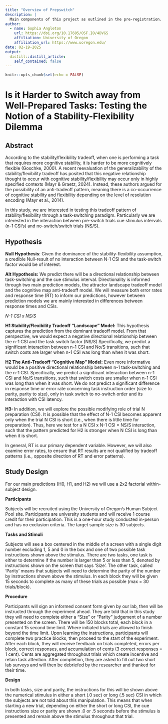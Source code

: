 ```yaml
---
title: "Overview of Prepswitch"
description: |
  Main components of this project as outlined in the pre-registration. URL for pre-registion is linked to authors name.  
author:
  - name: Sophia Angleton 
    url: https://doi.org/10.17605/OSF.IO/4DVGS
    affiliation: University of Oregon
    affiliation_url: https://www.uoregon.edu/
date: 02-19-2025
output:
  distill::distill_article:
    self_contained: false
---
```


```r
knitr::opts_chunk$set(echo = FALSE)


```

# Is it Harder to Switch away from Well-Prepared Tasks: Testing the Notion of a Stability-Flexibility Dilemma  

## Abstract

According to the stability/flexibility tradeoff, when one is performing a task that requires more cognitive stability, it is harder to be more cognitively flexible (Goschke, 2000). A recent reevaluation of the generalizability of the stability/flexibility tradeoff has posited that this negative relationship thought to occur with cognitive stability/flexibility may occur only in highly specified contexts (Mayr & Graetz, 2024). Instead, these authors argued for the possibility of an anti-tradeoff pattern, meaning there is a co-occurrence of cognitive stability and flexibility depending on the level of resolution encoding (Mayr et al., 2014).  

In this study, we are interested in testing this tradeoff pattern of stability/flexibility through a task-switching paradigm. Particularly we are interested in the interaction between pre-switch trials cue stimulus intervals (n-1 CSI’s) and no-switch/switch trials (NS/S).  

## Hypothesis

**Null Hypothesis**: Given the dominance of the stability-flexibility assumption, a credible Null-result of no interaction between N-1 CSI and the task-switch factor would be of interest. 

 

**Alt Hypothesis:** We predict there will be a directional relationship between task-switching and the cue stimulus interval. Directionality is informed through two main prediction models, the attractor landscape tradeoff model and the cognitive map anti-tradeoff model. We will measure both error rates and response time (RT) to inform our predictions, however between prediction models we are mainly interested in differences between response times and CSIs.  


*N-1 CSI x NS/S*

 
**H1 Stability/Flexibility Tradeoff “Landscape” Model:** This hypothesis captures the prediction from the dominant tradeoff model. From that perspective, we would expect a negative directional relationship between the n-1 CSI and the task switch factor (NS/S) Specifically, we predict a significant interaction between n-1 CSI and No/S transitions, such that switch costs are larger when n-1 CSI was long than when it was short.
 

**H2 The Anti-Tradeoff “Cognitive Map” Model:** Even more informative would be a positive directional relationship between n-1 task-switching and the n-1 CSI. Specifically, we predict a significant interaction between n-1 CSI and No/S transitions, such that switch costs are smaller when n-1 CSI was long than when it was short. We do not predict a significant difference in response time or error rate concerning task instruction order (size to parity, parity to size), only in task switch to no-switch order and its interaction with CSI latency. 

**H3:** In addition, we will explore the possible modifying role of trial N preparation (CSI). It is possible that the effect of N-1 CSI becomes apparent only when the trial N CSI is short (i.e., when there is little time for preparation). Thus, here we test for a N CSI x N-1 CSI * NS/S interaction, such that the pattern predicted for H2 is stronger when N CSI is long than when it is short. 

In general, RT is our primary dependent variable. However, we will also examine error rates, to ensure that RT results are not qualified by tradeoff patterns (i.e., opposite direction of RT and error patterns).  

## Study Design

For our main predictions (H0, H1, and H2) we will use a 2x2 factorial within-subject design. 

**Participants**

Subjects will be recruited using the University of Oregon's Human Subject Pool site. Participants are university students and will receive 1 course credit for their participation. This is a one-hour study conducted in-person and has no exclusion criteria. The target sample size is 30 subjects. 

 

**Tasks and Stimuli** 

Subjects will see a box centered in the middle of a screen with a single digit number excluding 1, 5 and 0 in the box and one of two possible task instructions shown above the stimulus. There are two tasks, one task is either to determine if the number is larger than 5 or less than 5, denoted by instructions shown on the screen that says ‘Size’. The other task, called ‘Parity’ means that subjects will need to determine the parity of the number by instructions shown above the stimulus. In each block they will be given 15 seconds to complete as many of these trials as possible (max = 30 trials/block). 

 

**Procedure** 

Participants will sign an informed consent form given by our lab, then will be instructed through the experiment ahead. They are told that in this study they will need to complete either a “Size” or “Parity” judgement of a number presented on the screen. There will be 150 blocks total, each block in a constant 15 second time limit. Where initiated trials are allowed to finish beyond the time limit. Upon learning the instructions, participants will complete two practice blocks, then proceed to the start of the experiment. After each block, they will receive feedback on trials completed, errors per block, correct responses, and accumulation of cents (3 correct responses = 1 cent). Cents are aggregated throughout trials which create incentive and retain task attention. After completion, they are asked to fill out two short lab surveys and will then be debriefed by the researcher and thanked for their time. 

**Design** 

In both tasks, size and parity, the instructions for this will be shown above the numerical stimulus in either a short (.0 sec) or long (.5 sec) CSI in which the subjects are not told about this manipulation. This means that when starting a new trial, depending on either the short or long CSI, the cue instructions size or parity are shown .0 or .5 seconds before the stimulus is presented and remain above the stimulus throughout that trial. 
